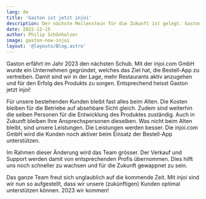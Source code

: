 ```yaml
---
lang: de
title: 'Gaston ist jetzt injoi'
description: Der nächste Meilenstein für die Zukunft ist gelegt. Gaston wird besser, grösser und erhält einen neuen Namen.
date: 2022-12-15
author: Philip Schönholzer
image: gaston-now-injoi
layout: '@layouts/Blog.astro'
---
```


Gaston erfährt im Jahr 2023 den nächsten Schub. Mit der injoi.com GmbH wurde ein Unternehmen gegründet, welches das Ziel hat, die Bestell-App zu vertreiben. Damit sind wir in der Lage, mehr Restaurants aktiv anzugehen und für den Erfolg des Produkts zu sorgen. Entsprechend heisst Gaston jetzt injoi!

Für unsere bestehenden Kunden bleibt fast alles beim Alten. Die Kosten bleiben für die Betriebe auf absehbare Sicht gleich. Zudem sind weiterhin die selben Personen für die Entwicklung des Produktes zuständig. Auch in Zukunft bleiben Ihre Ansprechspersonen dieselben. Was nicht beim Alten bleibt, sind unsere Leistungen. Die Leistungen werden besser. Die injoi.com GmbH wird die Kunden noch aktiver beim Einsatz der Bestell-App unterstützen.

Im Rahmen dieser Änderung wird das Team grösser. Der Verkauf und Support werden damit von entsprechenden Profis übernommen. Dies hilft uns noch schneller zu wachsen und für die Zukunft gewappnet zu sein.

Das ganze Team freut sich unglaublich auf die kommende Zeit. Mit injoi sind wir nun so aufgestellt, dass wir unsere (zukünftigen) Kunden optimal unterstützen können. 2023 wir kommen!
